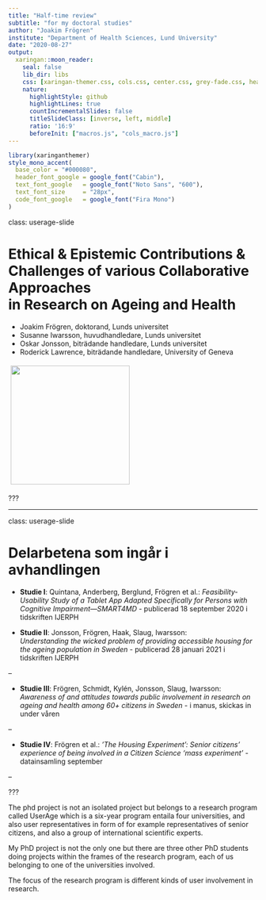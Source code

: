 ```yaml
---
title: "Half-time review"
subtitle: "for my doctoral studies"
author: "Joakim Frögren"
institute: "Department of Health Sciences, Lund University"
date: "2020-08-27"
output:
  xaringan::moon_reader:
    seal: false
    lib_dir: libs
    css: [xaringan-themer.css, cols.css, center.css, grey-fade.css, header-footer.css, navy-slide.css, userage-slide.css]
    nature:
      highlightStyle: github
      highlightLines: true
      countIncrementalSlides: false
      titleSlideClass: [inverse, left, middle]
      ratio: '16:9'
      beforeInit: ["macros.js", "cols_macro.js"]
---
```


```r
library(xaringanthemer)
style_mono_accent(
  base_color = "#000080",
  header_font_google = google_font("Cabin"),
  text_font_google   = google_font("Noto Sans", "600"),
  text_font_size     = "28px",
  code_font_google   = google_font("Fira Mono")
)
```


class: userage-slide

# Ethical & Epistemic Contributions & Challenges of various Collaborative Approaches<br>in Research on Ageing and Health

 - Joakim Frögren, doktorand, Lunds universitet
 - Susanne Iwarsson, huvudhandledare, Lunds universitet
 - Oskar Jonsson, biträdande handledare, Lunds universitet
 - Roderick Lawrence, biträdande handledare, University of Geneva

<img src="images/case-logo-svensk.png" width="240px" style="vertical-align:middle;margin:5px 5px">

???


---

class: userage-slide

# Delarbetena som ingår i avhandlingen

- **Studie I**: Quintana, Anderberg, Berglund, Frögren et al.: *Feasibility-Usability Study of a Tablet App Adapted Specifically for Persons with Cognitive Impairment—SMART4MD* - publicerad 18 september 2020 i tidskriften IJERPH

- **Studie II**: Jonsson, Frögren, Haak, Slaug, Iwarsson:<br>*Understanding the wicked problem of providing accessible housing for the ageing population in Sweden* - publicerad 28 januari 2021 i tidskriften IJERPH

--

- **Studie III**: Frögren, Schmidt, Kylén, Jonsson, Slaug, Iwarsson:<br>*Awareness of and attitudes towards public involvement in research on ageing and health among 60+ citizens in Sweden* - i manus, skickas in under våren

--

- **Studie IV**: Frögren et al.: *’The Housing Experiment’: Senior citizens' experience of being involved in a Citizen Science 'mass experiment’* - datainsamling september

--


???

The phd project is not an isolated project but belongs to a research program called UserAge which is a six-year program entaila four universities, and also user representatives in form of for example representatives of senior citizens, and also a group of international scientific experts.

My PhD project is not the only one but there are three other PhD students doing projects within the frames of the research program, each of us belonging to one of the universities involved.

The focus of the research program is different kinds of user involvement in research. 
